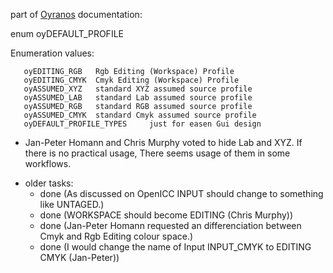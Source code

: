 part of [[Oyranos]] documentation:

enum oyDEFAULT_PROFILE

Enumeration values:
    oyEDITING_RGB 	Rgb Editing (Workspace) Profile
    oyEDITING_CMYK 	Cmyk Editing (Workspace) Profile
    oyASSUMED_XYZ 	standard XYZ assumed source profile
    oyASSUMED_LAB 	standard Lab assumed source profile
    oyASSUMED_RGB 	standard RGB assumed source profile
    oyASSUMED_CMYK 	standard Cmyk assumed source profile
    oyDEFAULT_PROFILE_TYPES 	just for easen Gui design

* Jan-Peter Homann and Chris Murphy voted to hide Lab and XYZ. If there is no practical usage, There seems usage of them in some workflows.



*older tasks:
** done (As discussed on OpenICC INPUT should change to something like UNTAGED.)
** done (WORKSPACE should become EDITING (Chris Murphy))
** done (Jan-Peter Homann requested an differenciation between Cmyk and Rgb Editing colour space.)
** done (I would change the name of Input INPUT_CMYK to EDITING CMYK (Jan-Peter))